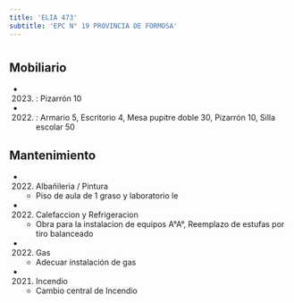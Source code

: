```yaml
---
title: 'ELIA 473'
subtitle: 'EPC N° 19 PROVINCIA DE FORMOSA'
---
```


#


## Mobiliario

*  (2023) : Pizarrón 10 

*  (2022) : Armario 5, Escritorio 4, Mesa pupitre doble 30, Pizarrón 10, Silla escolar 50 





## Mantenimiento

*  (2022) Albañileria / Pintura 
    + Piso de aula de 1 graso y laboratorio le

*  (2022) Calefaccion y Refrigeracion 
    + Obra para la instalacion de equipos A°A°, Reemplazo de estufas por tiro balanceado

*  (2022) Gas 
    + Adecuar instalación de gas

*  (2021) Incendio 
    + Cambio central de Incendio



